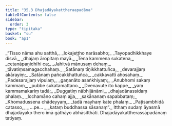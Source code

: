 ```yaml
---
title: "35.3 Dhajadāyakattheraapadāna"
tableOfContents: false
sidebar:
  order: 3
type: "tipitaka"
basket: "su"
book: "ap1"
---
```



<DynamicBreadcrumb />

<Division number="20" book="ap1" bookNo="20" page="319">

<Paragraph number="3904" type="verses" book="ap1">
_“Tisso nāma ahu satthā,_  
_lokajeṭṭho narāsabho;_  
_Tayopadhikkhaye disvā,_  
_dhajaṃ āropitaṃ mayā._  

</Paragraph>

</Division>
<Division number="21" book="ap1" bookNo="20" page="320">

<Paragraph number="3905" type="verses" book="ap1">
_Tena kammena sukatena,_  
_cetanāpaṇidhīhi ca;_  
_Jahitvā mānusaṃ dehaṃ,_  
_tāvatiṃsamagacchahaṃ._  

</Paragraph>

</Division>
<Division number="22" book="ap1" bookNo="20" page="320">

<Paragraph number="3906" type="verses" book="ap1">
_Satānaṃ tīṇikkhattuñca,_  
_devarajjaṃ akārayiṃ;_  
_Satānaṃ pañcakkhattuñca,_  
_cakkavattī ahosahaṃ._  

</Paragraph>

</Division>
<Division number="23" book="ap1" bookNo="20" page="320">

<Paragraph number="3907" type="verses" book="ap1">
_Padesarajjaṃ vipulaṃ,_  
_gaṇanāto asaṅkhiyaṃ;_  
_Anubhomi sakaṃ kammaṃ,_  
_pubbe sukatamattano._  

</Paragraph>

</Division>
<Division number="24" book="ap1" bookNo="20" page="320">

<Paragraph number="3908" type="verses" book="ap1">
_Dvenavute ito kappe,_  
_yaṃ kammamakariṃ tadā;_  
_Duggatiṃ nābhijānāmi,_  
_dhajadānassidaṃ phalaṃ._  

</Paragraph>

</Division>
<Division number="25" book="ap1" bookNo="20" page="320">

<Paragraph number="3909" type="verses" book="ap1">
_Icchamāno cahaṃ ajja,_  
_sakānanaṃ sapabbataṃ;_  
_Khomadussena chādeyyaṃ,_  
_tadā mayhaṃ kate phalaṃ._  

</Paragraph>

</Division>
<Division number="26" book="ap1" bookNo="20" page="320">

<Paragraph number="3910" type="verses" book="ap1">
_Paṭisambhidā catasso,_  
_ …pe… _  
_kataṃ buddhassa sāsanaṃ”._  

</Paragraph>

<Paragraph number="3911" book="ap1">
Itthaṃ sudaṃ āyasmā dhajadāyako thero imā gāthāyo abhāsitthāti.

</Paragraph>
</Division>

<Paragraph number="3912" type="center" book="ap1">
Dhajadāyakattherassāpadānaṃ tatiyaṃ.
</Paragraph>